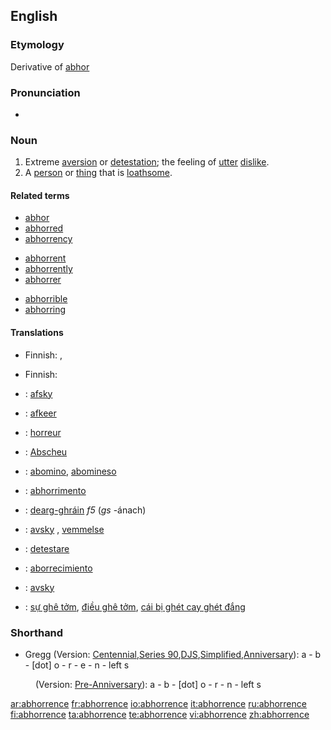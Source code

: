 ==English==

===Etymology===
Derivative of [[abhor]]

===Pronunciation===
*{{audio|en-us-abhorrence.ogg|Audio (US)}}

===Noun===
{{en-noun}}

# Extreme [[aversion]] or [[detestation]]; the feeling of [[utter]] [[dislike]].
# A [[person]] or [[thing]] that is [[loathsome]].

====Related terms====
{{rel-top}}
*[[abhor]]
*[[abhorred]]
*[[abhorrency]]
{{rel-mid3}}
*[[abhorrent]]
*[[abhorrently]]
*[[abhorrer]]
{{rel-mid3}}
*[[abhorrible]]
*[[abhorring]]
{{rel-bottom}}

====Translations====
{{trans-top|extreme aversion}}
*Finnish: {{t|fi|inho}}, {{t|fi|kammo}}
{{trans-mid}}
{{trans-bottom}}

{{trans-top|loathsome person or thing}}
*Finnish: {{t|fi|iljetys}}
{{trans-mid}}
{{trans-bottom}}

{{checktrans-top}}
*{{ttbc|Danish}}: [[afsky]] {{c}}
*{{ttbc|Dutch}}: [[afkeer]] {{m}}
*{{ttbc|French}}: [[horreur]] {{m}}
*{{ttbc|German}}: [[Abscheu]]
*{{ttbc|Ido}}: [[abomino]], [[abomineso]]
{{checktrans-mid}}
*{{ttbc|Interlingua}}: [[abhorrimento]]
*{{ttbc|Irish}}: [[dearg-ghráin]] ''f5'' (''gs'' -ánach)
*{{ttbc|Norwegian}}: [[avsky]] {{c}}, [[vemmelse]] {{c}}
*{{ttbc|Romanian}}: [[detestare]]
*{{ttbc|Spanish}}: [[aborrecimiento]] {{m}}
*{{ttbc|Swedish}}: [[avsky]]
*{{ttbc|Vietnamese}}: [[sự ghê tởm]], [[điều ghê tởm]], [[cái bị ghét cay ghét đắng]]
{{checktrans-bottom}}

===Shorthand===

* Gregg (Version: [http://en.wikipedia.org/wiki/Gregg_Shorthand#Centennial_Gregg_Shorthand Centennial],[http://en.wikipedia.org/wiki/Gregg_Shorthand#Series_90_Gregg_Shorthand  Series 90],[http://en.wikipedia.org/wiki/Gregg_Shorthand#Diamond_Jubilee_Gregg_Shorthand  DJS],[http://en.wikipedia.org/wiki/Gregg_Shorthand#Simplified_Gregg_Shorthand Simplified],[http://en.wikipedia.org/wiki/Gregg_Shorthand#Anniversary_Gregg_Shorthand Anniversary]): a - b - [dot] o - r - e - n - left s
: (Version: [http://en.wikipedia.org/wiki/Gregg_Shorthand#Pre_Anniversary_Gregg_Shorthand Pre-Anniversary]): a - b - [dot] o - r - n - left s

[[ar:abhorrence]]
[[fr:abhorrence]]
[[io:abhorrence]]
[[it:abhorrence]]
[[ru:abhorrence]]
[[fi:abhorrence]]
[[ta:abhorrence]]
[[te:abhorrence]]
[[vi:abhorrence]]
[[zh:abhorrence]]
